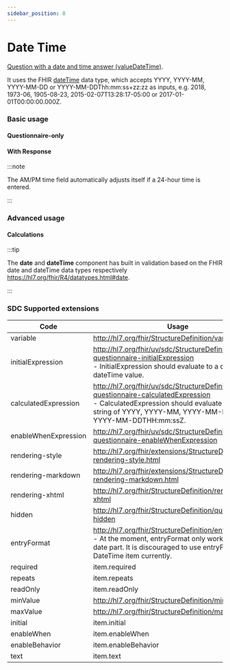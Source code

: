```yaml
---
sidebar_position: 8
---
```



# Date Time

[Question with a date and time answer (valueDateTime)](https://hl7.org/fhir/r4/codesystem-item-type.html#item-type-dateTime).

It uses the FHIR [dateTime](https://hl7.org/fhir/r4/datatypes.html#dateTime) data type, which accepts YYYY, YYYY-MM, YYYY-MM-DD or YYYY-MM-DDThh:mm:ss+zz:zz as inputs, e.g. 2018, 1973-06, 1905-08-23, 2015-02-07T13:28:17-05:00 or 2017-01-01T00:00:00.000Z.

### Basic usage

#### Questionnaire-only

<IframeContainer storyId="itemtype-datetime--date-time-basic" initialHeight={240} />

#### With Response

<IframeContainer storyId="itemtype-datetime--date-time-basic-response" initialHeight={240} />


:::note

The AM/PM time field automatically adjusts itself if a 24-hour time is entered.

:::

### Advanced usage

#### Calculations

<IframeContainer storyId="sdc-10-1-3-behavior-calculations-item-type-calculations--date-calculation" initialHeight={180} />

:::tip

The **date** and **dateTime** component has built in validation based on the FHIR date and dateTime data types respectively https://hl7.org/fhir/R4/datatypes.html#date.

:::

### SDC Supported extensions

| Code                 | Usage                                                                                                                                                                                                   |
|----------------------|---------------------------------------------------------------------------------------------------------------------------------------------------------------------------------------------------------|
| variable             | http://hl7.org/fhir/StructureDefinition/variable                                                                                                                                                        |
| initialExpression    | http://hl7.org/fhir/uv/sdc/StructureDefinition/sdc-questionnaire-initialExpression<br/>- InitialExpression should evaluate to a date or dateTime value.                                                 |
| calculatedExpression | http://hl7.org/fhir/uv/sdc/StructureDefinition/sdc-questionnaire-calculatedExpression<br/>- CalculatedExpression should evaluate to a date string of YYYY, YYYY-MM, YYYY-MM-DD or YYYY-MM-DDTHH:mm:ssZ. |
| enableWhenExpression | http://hl7.org/fhir/uv/sdc/StructureDefinition/sdc-questionnaire-enableWhenExpression                                                                                                                   |
| rendering-style      | http://hl7.org/fhir/extensions/StructureDefinition-rendering-style.html                                                                                                                                 |
| rendering-markdown   | http://hl7.org/fhir/extensions/StructureDefinition-rendering-markdown.html                                                                                                                              |
| rendering-xhtml      | http://hl7.org/fhir/StructureDefinition/rendering-xhtml                                                                                                                                                 |
| hidden               | http://hl7.org/fhir/StructureDefinition/questionnaire-hidden                                                                                                                                            |
| entryFormat          | http://hl7.org/fhir/StructureDefinition/entryFormat<br/>- At the moment, entryFormat only works on the date part. It is discouraged to use entryFormat on a DateTime item currently.                    |
| required             | item.required                                                                                                                                                                                           |
| repeats              | item.repeats                                                                                                                                                                                            |
| readOnly             | item.readOnly                                                                                                                                                                                           |
| minValue             | http://hl7.org/fhir/StructureDefinition/minValue                                                                                                                                                        |
| maxValue             | http://hl7.org/fhir/StructureDefinition/maxValue                                                                                                                                                        |
| initial              | item.initial                                                                                                                                                                                            |
| enableWhen           | item.enableWhen                                                                                                                                                                                         |
| enableBehavior       | item.enableBehavior                                                                                                                                                                                     |
| text                 | item.text                                                                                                                                                                                               |
